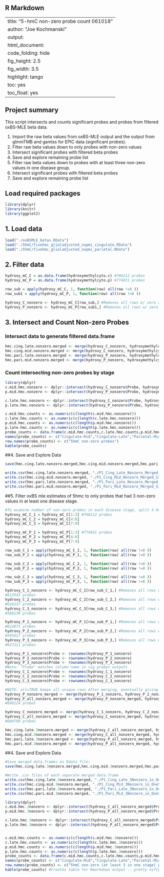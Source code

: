 ## R Markdown

---
title: "5-hmC non-zero probe count 061018"
author: "Joe Kochmanski"
output:
  html_document:
    code_folding: hide
    fig_height: 2.5
    fig_width: 3.5
    highlight: tango
    toc: yes
    toc_float: yes
---
## Project summary

This script intersects and counts significant probes and probes from filtered oxBS-MLE beta data.

1. Import the raw beta values from oxBS-MLE output and the output from glmmTMB and gamlss for EPIC data (significant probes).
2. Filter raw beta values down to only probes with non-zero values
3. Intersect significant probes with filtered beta probes
4. Save and explore remaining probe list
5. Filter raw beta values down to probes with at least three non-zero values in one disease group.
6. Intersect significant probes with filtered beta probes
7. Save and explore remaining probe list

## Load required packages        
```{r setup, echo=TRUE, warning=FALSE, message=FALSE, cache=FALSE, results='hide'}
library(dplyr)
library(knitr)
library(ggplot2)
```

## 1. Load data
```{r Load data, echo=TRUE, warning=FALSE, message=FALSE, cache=FALSE}
load("./oxBSMLE_betas.RData")
load("./5hmC/fivehmc_glialadjusted_nopmi_cingulate.RData")
load("./5hmC/fivehmc_glialadjusted_nopmi_parietal.RData")
```

## 2. Filter data

```{r Create data.frames of the 5-hmC beta data, echo=TRUE, warning=FALSE, message=FALSE, cache=FALSE}
hydroxy_mC_C = as.data.frame(hydroxymethylcyto.c) #766212 probes
hydroxy_mC_P = as.data.frame(hydroxymethylcyto.p) #774831 probes
```

```{r Go through each row and determine if a beta value is zero, echo=TRUE, warning=FALSE, message=FALSE, cache=FALSE}
row_sub = apply(hydroxy_mC_C, 1, function(row) all(row !=0 ))
row_sub1 = apply(hydroxy_mC_P, 1, function(row) all(row !=0 ))
```

```{r Subset the beta data to remove rows with zeros, echo=TRUE, warning=FALSE, message=FALSE, cache=FALSE}
hydroxy_C_nonzero <- hydroxy_mC_C[row_sub,] #Removes all rows w/ zero as a value.
hydroxy_P_nonzero <- hydroxy_mC_P[row_sub1,] #Removes all rows w/ zero as a value.
```

## 3. Intersect and Count Non-zero Probes

### Intersect data to generate filtered data.frame
```{r Merge data.frames for filtered 5hmC beta data and significant probes using "Probe" column, echo=TRUE, warning=FALSE, message=FALSE, cache=FALSE}
hmc.cing.late.nonzero.merged <- merge(hydroxy_C_nonzero, hydroxymethylcyto.all.cing.late.nopmi, by=c("Probe"))
hmc.cing.mid.nonzero.merged <- merge(hydroxy_C_nonzero, hydroxymethylcyto.all.cing.mid.nopmi, by=c("Probe"))
hmc.pari.late.nonzero.merged <- merge(hydroxy_P_nonzero, hydroxymethylcyto.all.pari.late.nopmi, by=c("Probe"))
hmc.pari.mid.nonzero.merged <- merge(hydroxy_P_nonzero, hydroxymethylcyto.all.pari.mid.nopmi, by=c("Probe"))
```

### Count intersecting non-zero probes by stage
```{r Separate probe modifications in mid stage, late stage, echo=TRUE, warning=FALSE, message=FALSE, cache=FALSE}
library(dplyr)
c.mid.hmc.nonzero <- dplyr::intersect(hydroxy_C_nonzero$Probe, hydroxymethylcyto.all.cing.mid.nopmi$Probe)
p.mid.hmc.nonzero <- dplyr::intersect(hydroxy_P_nonzero$Probe, hydroxymethylcyto.all.pari.mid.nopmi$Probe)

c.late.hmc.nonzero <- dplyr::intersect(hydroxy_C_nonzero$Probe, hydroxymethylcyto.all.cing.late.nopmi$Probe)
p.late.hmc.nonzero <- dplyr::intersect(hydroxy_P_nonzero$Probe, hydroxymethylcyto.all.pari.late.nopmi$Probe)
```

```{r Count non-zero significant probes by disease stage, echo=TRUE, warning=FALSE, message=FALSE, cache=FALSE}
c.mid.hmc.counts <- as.numeric(c(length(c.mid.hmc.nonzero)))
c.late.hmc.counts <- as.numeric(c(length(c.late.hmc.nonzero)))
p.mid.hmc.counts <- as.numeric(c(length(p.mid.hmc.nonzero)))
p.late.hmc.counts <- as.numeric(c(length(p.late.hmc.nonzero)))
probe_counts <- data.frame(c.mid.hmc.counts,c.late.hmc.counts,p.mid.hmc.counts,p.late.hmc.counts)
names(probe_counts) <- c("Cingulate-Mid","Cingulate-Late","Parietal-Mid","Parietal-Late")
row.names(probe_counts) <- c("5hmC non-zero probes")                         
kable(probe_counts) 
```

##4. Save and Explore Data

```{r Save probes sorted by stage as RData, echo=FALSE, warning=FALSE, message=FALSE, cache=FALSE}
save(hmc.cing.late.nonzero.merged,hmc.cing.mid.nonzero.merged,hmc.pari.late.nonzero.merged,hmc.pari.mid.nonzero.merged, file = "./sig.hmc.nonzero.stage.RData")
```

```{r Save probes sorted by stage as .csv files, echo=FALSE, warning=FALSE, message=FALSE, cache=FALSE}
write.csv(hmc.cing.late.nonzero.merged, "./P1_Cing_Late_Nonzero_Merged_SigProbes_061018.csv")
write.csv(hmc.cing.mid.nonzero.merged, "./P1_Cing_Mid_Nonzero_Merged_SigProbes_061018.csv")
write.csv(hmc.pari.late.nonzero.merged, "./P1_Pari_Late_Nonzero_Merged_SigProbes_061018.csv")
write.csv(hmc.pari.mid.nonzero.merged, "./P1_Pari_Mid_Nonzero_Merged_SigProbes_061018.csv")
```


##5. Filter oxBS mle estimates of 5hmc to only probes that had 3 non-zero values in at least one disease stage.

```{r Create data.frames of the 5-hmC beta data, echo=TRUE, warning=FALSE, message=FALSE, cache=FALSE}
#To examine number of non-zero probes in each disease stage, split 5-hmC #data.frames into 5-hmC beta data for each disease stage.
hydroxy_mC_C_1 = hydroxy_mC_C[1:3] #766212 probes
hydroxy_mC_C_2 = hydroxy_mC_C[4:6] 
hydroxy_mC_C_3 = hydroxy_mC_C[7:9] 

hydroxy_mC_P_1 = hydroxy_mC_P[1:3] #774831 probes
hydroxy_mC_P_2 = hydroxy_mC_P[4:6] 
hydroxy_mC_P_3 = hydroxy_mC_P[7:9] 
```

```{r Go through each row and determine if a value is zero, echo=TRUE, warning=FALSE, message=FALSE, cache=FALSE}
row_sub_C_1 = apply(hydroxy_mC_C_1, 1, function(row) all(row !=0 ))
row_sub_P_1 = apply(hydroxy_mC_P_1, 1, function(row) all(row !=0 ))

row_sub_C_2 = apply(hydroxy_mC_C_2, 1, function(row) all(row !=0 ))
row_sub_P_2 = apply(hydroxy_mC_P_2, 1, function(row) all(row !=0 ))

row_sub_C_3 = apply(hydroxy_mC_C_3, 1, function(row) all(row !=0 ))
row_sub_P_3 = apply(hydroxy_mC_P_3, 1, function(row) all(row !=0 ))
```

```{r Subset the data to remove rows with zeros, echo=TRUE, warning=FALSE, message=FALSE, cache=FALSE}

hydroxy_C_1_nonzero <- hydroxy_mC_C_1[row_sub_C_1,] #Removes all rows w/ zero as a value.
#613543 probes
hydroxy_C_2_nonzero <- hydroxy_mC_C_2[row_sub_C_2,] #Removes all rows w/ zero as a value.
#616237 probes
hydroxy_C_3_nonzero <- hydroxy_mC_C_3[row_sub_C_3,] #Removes all rows w/ zero as a value.
#568130 probes

hydroxy_P_1_nonzero <- hydroxy_mC_P_1[row_sub_P_1,] #Removes all rows w/ zero as a value.
#622871 probes
hydroxy_P_2_nonzero <- hydroxy_mC_P_2[row_sub_P_2,] #Removes all rows w/ zero as a value.
#595627 probes
hydroxy_P_3_nonzero <- hydroxy_mC_P_3[row_sub_P_3,] #Removes all rows w/ zero as a value.
#627211 probes
```

```{r Move 5-hmC beta data probe row names to new column for matching w/ significant probes, echo=TRUE, warning=FALSE, message=FALSE, cache=FALSE}

hydroxy_P_1_nonzero$Probe <- rownames(hydroxy_P_1_nonzero)
hydroxy_P_2_nonzero$Probe <- rownames(hydroxy_P_2_nonzero)
hydroxy_P_3_nonzero$Probe <- rownames(hydroxy_P_3_nonzero)
#Note: "Probe" matches column name in sig probes outputs
hydroxy_C_1_nonzero$Probe <- rownames(hydroxy_C_1_nonzero) 
hydroxy_C_2_nonzero$Probe <- rownames(hydroxy_C_2_nonzero) 
hydroxy_C_3_nonzero$Probe <- rownames(hydroxy_C_3_nonzero) 
```

```{r Merge filtered non-zero probes across disease stages for cing and pari, echo=TRUE, warning=FALSE, message=FALSE, cache=FALSE}
#NOTE: all=TRUE keeps all unique rows after merging, eventually giving a complete set of probes with at least one disease stage with 3 non-zero values.
hydroxy_P_nonzero_merged <- merge(hydroxy_P_1_nonzero, hydroxy_P_2_nonzero, all=TRUE)
hydroxy_P_all_nonzero_merged <- merge(hydroxy_P_nonzero_merged, hydroxy_P_3_nonzero, all=TRUE)
#696124 probes

hydroxy_C_nonzero_merged <- merge(hydroxy_C_1_nonzero, hydroxy_C_2_nonzero, all=TRUE)
hydroxy_C_all_nonzero_merged <- merge(hydroxy_C_nonzero_merged, hydroxy_C_3_nonzero, all=TRUE)
#680709 probes
```

```{r Merge data.frames for filtered 5hmC beta data and significant probes using "Probe" column, echo=TRUE, warning=FALSE, message=FALSE, cache=FALSE}

hmc.cing.late.3nonzero.merged <- merge(hydroxy_C_all_nonzero_merged, hydroxymethylcyto.all.cing.late.nopmi, by=c("Probe"))
hmc.cing.mid.3nonzero.merged <- merge(hydroxy_C_all_nonzero_merged, hydroxymethylcyto.all.cing.mid.nopmi, by=c("Probe"))
hmc.pari.late.3nonzero.merged <- merge(hydroxy_P_all_nonzero_merged, hydroxymethylcyto.all.pari.late.nopmi, by=c("Probe"))
hmc.pari.mid.3nonzero.merged <- merge(hydroxy_P_all_nonzero_merged, hydroxymethylcyto.all.pari.mid.nopmi, by=c("Probe"))
```

##4. Save and Explore Data

```{r Merge data.frames for filtered 5hmC beta data and significant probes using "Probe" column, echo=TRUE, warning=FALSE, message=FALSE, cache=FALSE}
#Save merged data.frames as Rdata file:
save(hmc.cing.late.3nonzero.merged,hmc.cing.mid.3nonzero.merged,hmc.pari.late.3nonzero.merged,hmc.pari.mid.3nonzero.merged, file = "./sig.hmc.3nonzero.in.1stage.RData")

#Write .csv files of each separate merged data.frame
write.csv(hmc.cing.late.3nonzero.merged, "./P1_Cing_Late_3Nonzero_in_OneStage_SigProbes_061018.csv")
write.csv(hmc.cing.mid.3nonzero.merged, "./P1_Cing_Mid_3Nonzero_in_OneStage_SigProbes_061018.csv")
write.csv(hmc.pari.late.3nonzero.merged, "./P1_Pari_Late_3Nonzero_in_OneStage_SigProbes_061018.csv")
write.csv(hmc.pari.mid.3nonzero.merged, "./P1_Pari_Mid_3Nonzero_in_OneStage_SigProbes_061018.csv")
```

```{r Count probes that intersect between the significant probes and filtered beta data, echo=TRUE, warning=FALSE, message=FALSE, cache=FALSE}
library(dplyr)
c.mid.hmc.3nonzero <- dplyr::intersect(hydroxy_C_all_nonzero_merged$Probe, hydroxymethylcyto.all.cing.mid.nopmi$Probe)
p.mid.hmc.3nonzero <- dplyr::intersect(hydroxy_P_all_nonzero_merged$Probe, hydroxymethylcyto.all.pari.mid.nopmi$Probe)

c.late.hmc.3nonzero <- dplyr::intersect(hydroxy_C_all_nonzero_merged$Probe, hydroxymethylcyto.all.cing.late.nopmi$Probe)
p.late.hmc.3nonzero <- dplyr::intersect(hydroxy_P_all_nonzero_merged$Probe, hydroxymethylcyto.all.pari.late.nopmi$Probe)


c.mid.hmc.counts <- as.numeric(c(length(c.mid.hmc.3nonzero)))
c.late.hmc.counts <- as.numeric(c(length(c.late.hmc.3nonzero)))
p.mid.hmc.counts <- as.numeric(c(length(p.mid.hmc.3nonzero)))
p.late.hmc.counts <- as.numeric(c(length(p.late.hmc.3nonzero)))
probe_counts <- data.frame(c.mid.hmc.counts,c.late.hmc.counts,p.mid.hmc.counts,p.late.hmc.counts)
names(probe_counts) <- c("Cingulate-Mid","Cingulate-Late","Parietal-Mid","Parietal-Late")
row.names(probe_counts) <- c("5hmC non-zero (at least 3 in one stage) probes")
kable(probe_counts) #Creates table for Rmarkdown output -- pretty nifty!
```
